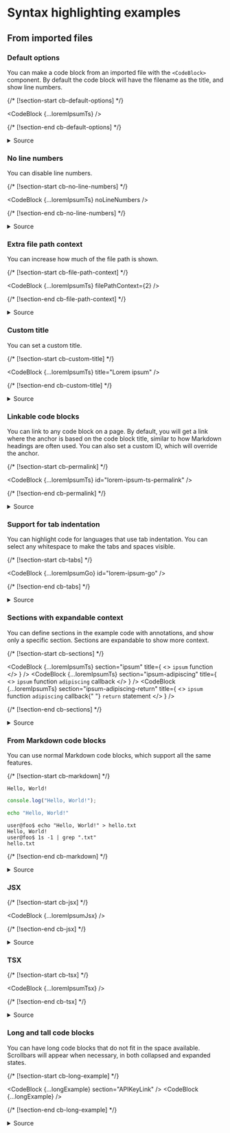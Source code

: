 



# Syntax highlighting examples

## From imported files

### Default options

You can make a code block from an imported file with the `<CodeBlock>`
component. By default the code block will have the filename as the title, and
show line numbers.

{/* [!section-start cb-default-options] */}

<CodeBlock {...loremIpsumTs} />

{/* [!section-end cb-default-options] */}

<details>
  <summary>Source</summary>
  <CodeBlock
    {...thisFile}
    section="code-import-ts"
    noSectionContext
    noLineNumbers
    title="Source import"
  />
  <CodeBlock
    {...thisFile}
    section="cb-default-options"
    noSectionContext
    noLineNumbers
    title="Code block"
  />
</details>

### No line numbers

You can disable line numbers.

{/* [!section-start cb-no-line-numbers] */}

<CodeBlock {...loremIpsumTs} noLineNumbers />

{/* [!section-end cb-no-line-numbers] */}

<details>
  <summary>Source</summary>
  <CodeBlock
    {...thisFile}
    section="code-import-ts"
    noSectionContext
    noLineNumbers
    title="Source import"
  />
  <CodeBlock
    {...thisFile}
    section="cb-no-line-numbers"
    noSectionContext
    noLineNumbers
    title="Code block"
  />
</details>

### Extra file path context

You can increase how much of the file path is shown.

{/* [!section-start cb-file-path-context] */}

<CodeBlock {...loremIpsumTs} filePathContext={2} />

{/* [!section-end cb-file-path-context] */}

<details>
  <summary>Source</summary>
  <CodeBlock
    {...thisFile}
    section="code-import-ts"
    noSectionContext
    noLineNumbers
    title="Source import"
  />
  <CodeBlock
    {...thisFile}
    section="cb-file-path-context"
    noSectionContext
    noLineNumbers
    title="Code block"
  />
</details>

### Custom title

You can set a custom title.

{/* [!section-start cb-custom-title] */}

<CodeBlock {...loremIpsumTs} title="Lorem ipsum" />

{/* [!section-end cb-custom-title] */}

<details>
  <summary>Source</summary>
  <CodeBlock
    {...thisFile}
    section="code-import-ts"
    noSectionContext
    noLineNumbers
    title="Source import"
  />
  <CodeBlock
    {...thisFile}
    section="cb-custom-title"
    noSectionContext
    noLineNumbers
    title="Code block"
  />
</details>

### Linkable code blocks

You can link to any code block on a page. By default, you will get a link where
the anchor is based on the code block title, similar to how Markdown headings
are often used. You can also set a custom ID, which will override the anchor.

{/* [!section-start cb-permalink] */}

<CodeBlock {...loremIpsumTs} id="lorem-ipsum-ts-permalink" />

{/* [!section-end cb-permalink] */}

<details>
  <summary>Source</summary>
  <CodeBlock
    {...thisFile}
    section="code-import-ts"
    noSectionContext
    noLineNumbers
    title="Source import"
  />
  <CodeBlock
    {...thisFile}
    section="cb-permalink"
    noSectionContext
    noLineNumbers
    title="Code block"
  />
</details>

### Support for tab indentation

You can highlight code for languages that use tab indentation. You can select
any whitespace to make the tabs and spaces visible.

{/* [!section-start cb-tabs] */}

<CodeBlock {...loremIpsumGo} id="lorem-ipsum-go" />

{/* [!section-end cb-tabs] */}

<details>
  <summary>Source</summary>
  <CodeBlock
    {...thisFile}
    section="code-import-go"
    noSectionContext
    noLineNumbers
    title="Source import"
  />
  <CodeBlock
    {...thisFile}
    section="cb-tabs"
    noSectionContext
    noLineNumbers
    title="Code block"
  />
</details>

### Sections with expandable context

You can define sections in the example code with annotations, and show only a
specific section. Sections are expandable to show more context.

{/* [!section-start cb-sections] */}

<CodeBlock
  {...loremIpsumTs}
  section="ipsum"
  title={
    <>
      <code>ipsum</code> function
    </>
  }
/>
<CodeBlock
  {...loremIpsumTs}
  section="ipsum-adipiscing"
  title={
    <>
      <code>ipsum</code> function <code>adipiscing</code> callback
    </>
  }
/>
<CodeBlock
  {...loremIpsumTs}
  section="ipsum-adipiscing-return"
  title={
    <>
      <code>ipsum</code> function <code>adipiscing</code> callback{" "}
      <code>return</code> statement
    </>
  }
/>

{/* [!section-end cb-sections] */}

<details>
  <summary>Source</summary>
  <CodeBlock
    {...thisFile}
    section="code-import-ts"
    noSectionContext
    noLineNumbers
    title="Source import"
  />
  <CodeBlock
    {...thisFile}
    section="cb-sections"
    noSectionContext
    noLineNumbers
    title="Code blocks"
  />
  <CodeBlock {...loremIpsumTsWithAnnotations} title="Section annotations" />
</details>

### From Markdown code blocks

You can use normal Markdown code blocks, which support all the same features.

{/* [!section-start cb-markdown] */}

```
Hello, World!
```

```ts title="hello-world.ts"
console.log("Hello, World!");
```

```sh
echo "Hello, World!"
```

```console
user@foo$ echo "Hello, World!" > hello.txt
Hello, World!
user@foo$ 1s -1 | grep ".txt"
hello.txt
```

{/* [!section-end cb-markdown] */}

<details>
  <summary>Source</summary>
  <CodeBlock
    {...thisFile}
    section="cb-markdown"
    noSectionContext
    noLineNumbers
    title="Code blocks"
  />
</details>

### JSX

{/* [!section-start cb-jsx] */}

<CodeBlock {...loremIpsumJsx} />

{/* [!section-end cb-jsx] */}

<details>
  <summary>Source</summary>
  <CodeBlock
    {...thisFile}
    section="code-import-jsx"
    noSectionContext
    noLineNumbers
    title="Source import"
  />
  <CodeBlock
    {...thisFile}
    section="cb-jsx"
    noSectionContext
    noLineNumbers
    title="Code block"
  />
</details>

### TSX

{/* [!section-start cb-tsx] */}

<CodeBlock {...loremIpsumTsx} />

{/* [!section-end cb-tsx] */}

<details>
  <summary>Source</summary>
  <CodeBlock
    {...thisFile}
    section="code-import-tsx"
    noSectionContext
    noLineNumbers
    title="Source import"
  />
  <CodeBlock
    {...thisFile}
    section="cb-tsx"
    noSectionContext
    noLineNumbers
    title="Code block"
  />
</details>

### Long and tall code blocks

You can have long code blocks that do not fit in the space available. Scrollbars
will appear when necessary, in both collapsed and expanded states.

{/* [!section-start cb-long-example] */}

<CodeBlock {...longExample} section="APIKeyLink" />
<CodeBlock {...longExample} />

{/* [!section-end cb-long-example] */}

<details>
  <summary>Source</summary>
  <CodeBlock
    {...thisFile}
    section="code-import-long-example"
    noSectionContext
    noLineNumbers
    title="Source import"
  />
  <CodeBlock
    {...thisFile}
    section="cb-long-example"
    noSectionContext
    noLineNumbers
    title="Code blocks"
  />
</details>
